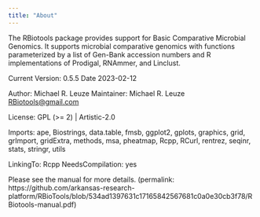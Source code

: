```yaml
---
title: "About"
---
```


The RBiotools package provides support for Basic Comparative Microbial Genomics. It supports microbial comparative genomics with functions parameterized by a list of Gen-Bank accession numbers and R implementations of Prodigal, RNAmmer, and Linclust.

Current Version: 0.5.5
Date 2023-02-12

Author:       Michael R. Leuze
Maintainer:   Michael R. Leuze <RBiotools@gmail.com>

License:    GPL (>= 2) | Artistic-2.0

Imports:    ape, Biostrings, data.table, fmsb, ggplot2, gplots, graphics, grid, grImport, gridExtra, methods, msa, pheatmap, Rcpp, RCurl, rentrez, seqinr, stats, stringr, utils

LinkingTo:    Rcpp
NeedsCompilation: yes

Please see the manual for more details. (permalink: https://github.com/arkansas-research-platform/RBioTools/blob/534ad1397631c17165842567681c0a0e30cb3f78/RBiotools-manual.pdf)
